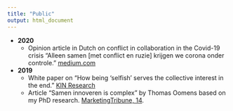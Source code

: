 ```yaml
---
title: "Public"
output: html_document
---
```


* **2020**
  + Opinion article in Dutch on conflict in collaboration in the Covid-19 crisis "Alleen samen [met conflict en ruzie] krijgen we corona onder controle." [medium.com](https://medium.com/@jochem.hummel/alleen-samen-met-conflict-en-ruzie-krijgen-we-corona-onder-controle-f63d594159b4)
  
* **2019**
  + White paper on "How being ‘selfish’ serves the collective interest in the end." [KIN Research](https://www.kinresearch.nl/being-selfish-serves-the-collective-interest-in-the-end/)
  + Article "Samen innoveren is complex"  by Thomas Oomens based on my PhD research. [MarketingTribune, 14](https://www.marketingtribune.nl/b2b/nieuws/2019/08/marketingscience-innoveren-in-complexe-samenwerkingsverbanden/index.xml?__xsl=cms-print.xsl).